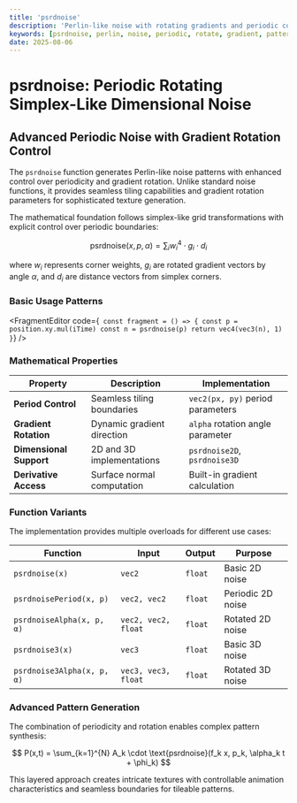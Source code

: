 ```yaml
---
title: 'psrdnoise'
description: 'Perlin-like noise with rotating gradients and periodic continuity for advanced pattern generation'
keywords: [psrdnoise, perlin, noise, periodic, rotate, gradient, pattern, texture, animation]
date: 2025-08-06
---
```



# psrdnoise: Periodic Rotating Simplex-Like Dimensional Noise

## Advanced Periodic Noise with Gradient Rotation Control

The `psrdnoise` function generates Perlin-like noise patterns with enhanced control over periodicity and gradient rotation. Unlike standard noise functions, it provides seamless tiling capabilities and gradient rotation parameters for sophisticated texture generation.

The mathematical foundation follows simplex-like grid transformations with explicit control over periodic boundaries:

$$
\text{psrdnoise}(x, p, \alpha) = \sum_{i} w_i^4 \cdot g_i \cdot d_i
$$

where $w_i$ represents corner weights, $g_i$ are rotated gradient vectors by angle $\alpha$, and $d_i$ are distance vectors from simplex corners.

### Basic Usage Patterns

<FragmentEditor
        code={`
const fragment = () => {
        const p = position.xy.mul(iTime)
        const n = psrdnoise(p)
        return vec4(vec3(n), 1)
}`}
/>

### Mathematical Properties

| Property                | Description                | Implementation                   |
| ----------------------- | -------------------------- | -------------------------------- |
| **Period Control**      | Seamless tiling boundaries | `vec2(px, py)` period parameters |
| **Gradient Rotation**   | Dynamic gradient direction | `alpha` rotation angle parameter |
| **Dimensional Support** | 2D and 3D implementations  | `psrdnoise2D`, `psrdnoise3D`     |
| **Derivative Access**   | Surface normal computation | Built-in gradient calculation    |

### Function Variants

The implementation provides multiple overloads for different use cases:

| Function                   | Input               | Output  | Purpose           |
| -------------------------- | ------------------- | ------- | ----------------- |
| `psrdnoise(x)`             | `vec2`              | `float` | Basic 2D noise    |
| `psrdnoisePeriod(x, p)`    | `vec2, vec2`        | `float` | Periodic 2D noise |
| `psrdnoiseAlpha(x, p, α)`  | `vec2, vec2, float` | `float` | Rotated 2D noise  |
| `psrdnoise3(x)`            | `vec3`              | `float` | Basic 3D noise    |
| `psrdnoise3Alpha(x, p, α)` | `vec3, vec3, float` | `float` | Rotated 3D noise  |

### Advanced Pattern Generation

The combination of periodicity and rotation enables complex pattern synthesis:

$$
P(x,t) = \sum_{k=1}^{N} A_k \cdot \text{psrdnoise}(f_k x, p_k, \alpha_k t + \phi_k)
$$

This layered approach creates intricate textures with controllable animation characteristics and seamless boundaries for tileable patterns.
